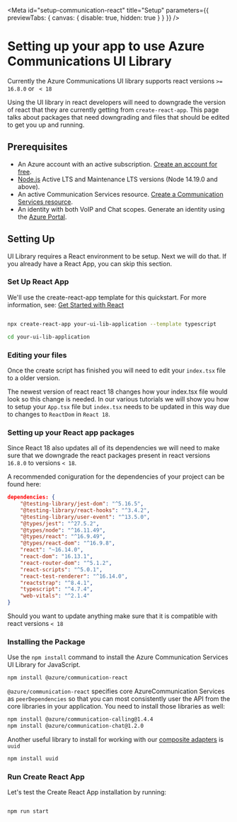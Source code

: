 

<Meta
  id="setup-communication-react"
  title="Setup"
  parameters={{ previewTabs: { canvas: { disable: true, hidden: true } } }}
/>

# Setting up your app to use Azure Communications UI Library

Currently the Azure Communications UI library supports react versions `>= 16.8.0` or ` < 18`

Using the UI library in react developers will need to downgrade the version of react that they are currently
getting from `create-react-app`. This page talks about packages that need downgrading and files that should be edited to
get you up and running.

## Prerequisites

- An Azure account with an active subscription. [Create an account for free](https://azure.microsoft.com/free/?WT.mc_id=A261C142F).
- [Node.js](https://nodejs.org/) Active LTS and Maintenance LTS versions (Node 14.19.0 and above).
- An active Communication Services resource. [Create a Communication Services resource](https://docs.microsoft.com/azure/communication-services/quickstarts/create-communication-resource?tabs=windows&pivots=platform-azp).
- An identity with both VoIP and Chat scopes. Generate an identity using the [Azure Portal](https://docs.microsoft.com/azure/communication-services/quickstarts/identity/quick-create-identity).

## Setting Up

UI Library requires a React environment to be setup. Next we will do that. If you already have a React App, you can skip this section.

### Set Up React App

We'll use the create-react-app template for this quickstart. For more information, see: [Get Started with React](https://reactjs.org/docs/create-a-new-react-app.html)

```bash

npx create-react-app your-ui-lib-application --template typescript

cd your-ui-lib-application

```

### Editing your files

Once the create script has finished you will need to edit your `index.tsx` file to a older version.

<Source code={indexText} />

The newest version of react react 18 changes how your index.tsx file would look so this change is needed. In our
various tutorials we will show you how to setup your `App.tsx` file but `index.tsx` needs to be updated in
this way due to changes to `ReactDom` in `React 18`.

### Setting up your React app packages

Since React 18 also updates all of its dependencies we will need to make sure that we downgrade the react packages present in
react versions `16.8.0` to versions `< 18`.

A recommended coniguration for the dependencies of your project can be found here:

```json
dependencies: {
    "@testing-library/jest-dom": "^5.16.5",
    "@testing-library/react-hooks": "^3.4.2",
    "@testing-library/user-event": "^13.5.0",
    "@types/jest": "^27.5.2",
    "@types/node": "^16.11.49",
    "@types/react": "^16.9.49",
    "@types/react-dom": "^16.9.8",
    "react": "~16.14.0",
    "react-dom": "16.13.1",
    "react-router-dom": "^5.1.2",
    "react-scripts": "^5.0.1",
    "react-test-renderer": "^16.14.0",
    "reactstrap": "^8.4.1",
    "typescript": "^4.7.4",
    "web-vitals": "^2.1.4"
}
```

Should you want to update anything make sure that it is compatible with react versions `< 18`

### Installing the Package

Use the `npm install` command to install the Azure Communication Services UI Library for JavaScript.

```bash
npm install @azure/communication-react
```

`@azure/communication-react` specifies core AzureCommunication Services as `peerDependencies` so that you
can most consistently user the API from the core libraries in your application. You need to install those libraries as well:

```bash
npm install @azure/communication-calling@1.4.4
npm install @azure/communication-chat@1.2.0
```

Another useful library to install for working with our [composite adapters](./?path=/docs/quickstarts-composites--page) is `uuid`

```bash
npm install uuid
```

### Run Create React App

Let's test the Create React App installation by running:

```bash

npm run start

```

